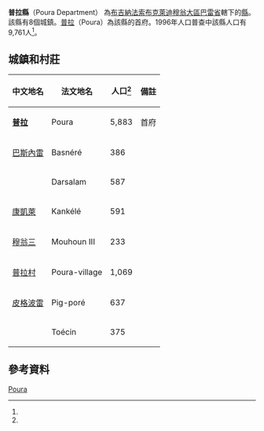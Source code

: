 {{Infobox settlement
|name = 普拉縣
|settlement_type = [[巴雷省|巴雷省]][[縣_(布基納法索)|縣份]]
|native_name = Poura Department
|nickname = 
|image_skyline = 
|image_size = 
|image_caption =
|image_flag = 
|image_seal = 
|seal_size =
|image_map = 
|map_caption = 
|pushpin_map = Burkina Faso
|pushpin_map_caption = 
|coordinates_region = 
|subdivision_type = 國家
|subdivision_name = {{flag|Burkina Faso}}
|subdivision_type1 = 大區
|subdivision_name1 = [[布克萊迪穆翁大區|布克萊迪穆翁大區]]
|subdivision_type2 = [[布吉納法索行政區劃|省]]
|subdivision_name2 = [[巴雷省|巴雷省]]
|subdivision_type3 = 首府
|subdivision_name3 = [[普拉_(布吉納法索)|普拉]]
|leader_title = 
|leader_name = 
|established_title = 
|established_date = 
|area_total_km2 = 
|population_as_of = 1996
|population_footnotes =<ref name=IC>[http://www.inforoute-communale.gov.bf/list_vill/bm.htm Burkinabé government inforoute communale] {{webarchive|url=https://web.archive.org/web/20080124133758/http://www.inforoute-communale.gov.bf/list_vill/bm.htm |date=2008-01-24 }}</ref>
|population_total = 9,761
|population_density_km2 =
|population_blank1_title = 民族
|population_blank1 = 
|timezone =GMT
|coordinates_display = inline,title
|utc_offset = +0
|latd=11
|latm=37
|lats=00
|latNS=N
|longd=2
|longm=45
|longs=00
|longEW=W
|website = 
}}

'''普拉縣'''（Poura Department） 為[[布吉納法索|布吉納法索]][[布克萊迪穆翁大區|布克萊迪穆翁大區]][[巴雷省|巴雷省]]轄下的[[縣_(布吉納法索)|縣]]。該縣有8個城鎮。[[普拉_(布吉納法索)|普拉]]（Poura）為該縣的首府。1996年人口普查中該縣人口有9,761人<ref name=IC/>。

==城鎮和村莊==
{| class="wikitable sortable" style="text-align: center"
|- bgcolor=#EEEEEE
! 中文地名
! 法文地名
! 人口<ref name=IC/>
! 備註
|-
| '''[[普拉_(布吉納法索)|普拉]]'''
| Poura
| 5,883
| 首府
|-
| [[巴斯內雷|巴斯內雷]]
| Basnéré
| 386
| 
|-
| 
| Darsalam
| 587
|
|-
| [[康凱萊|康凱萊]]
| Kankélé
| 591
|
|-
| [[穆翁三|穆翁三]]
| Mouhoun III
| 233
|
|-
| [[普拉村|普拉村]]
| Poura-village
| 1,069
|
|-
| [[皮格波雷|皮格波雷]]
| Pig-poré
| 637
|
|-
| 
| Toécin
| 375
|
|}

==參考資料==
{{Reflist}}

{{巴雷省}}

[[Category:巴雷省縣份|Poura]]

{{BurkinaFaso-geo-stub}}